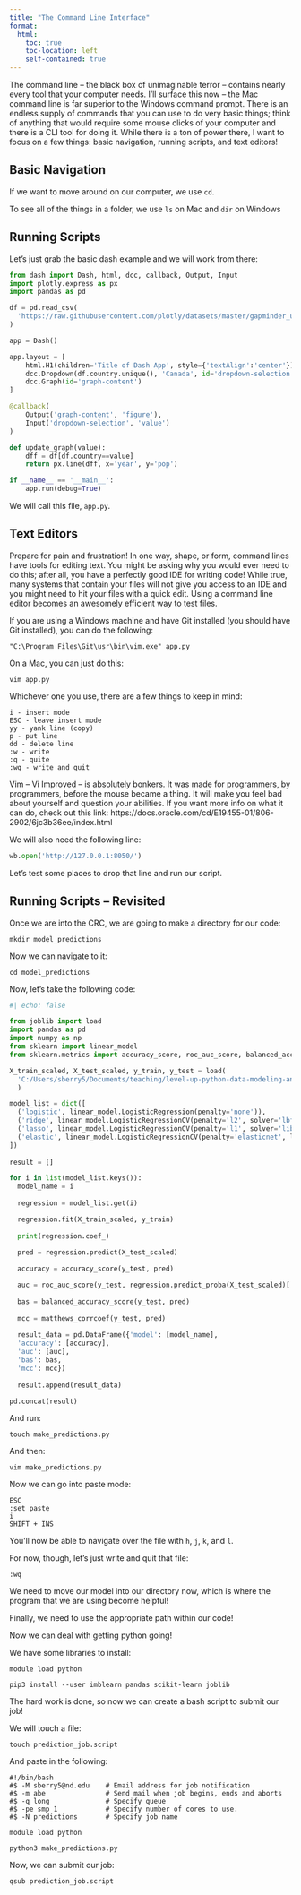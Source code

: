 ```yaml
---
title: "The Command Line Interface"
format:
  html:
    toc: true
    toc-location: left
    self-contained: true
---
```


The command line -- the black box of unimaginable terror -- contains nearly every tool that your computer needs. I'll surface this now -- the Mac command line is far superior to the Windows command prompt. There is an endless supply of commands that you can use to do very basic things; think of anything that would require some mouse clicks of your computer and there is a CLI tool for doing it. While there is a ton of power there, I want to focus on a few things: basic navigation, running scripts, and text editors! 

## Basic Navigation 

If we want to move around on our computer, we use `cd`. 

To see all of the things in a folder, we use `ls` on Mac and `dir` on Windows

## Running Scripts

Let's just grab the basic dash example and we will work from there:

```python
from dash import Dash, html, dcc, callback, Output, Input
import plotly.express as px
import pandas as pd

df = pd.read_csv(
  'https://raw.githubusercontent.com/plotly/datasets/master/gapminder_unfiltered.csv'
)

app = Dash()

app.layout = [
    html.H1(children='Title of Dash App', style={'textAlign':'center'}),
    dcc.Dropdown(df.country.unique(), 'Canada', id='dropdown-selection'),
    dcc.Graph(id='graph-content')
]

@callback(
    Output('graph-content', 'figure'),
    Input('dropdown-selection', 'value')
)

def update_graph(value):
    dff = df[df.country==value]
    return px.line(dff, x='year', y='pop')

if __name__ == '__main__':
    app.run(debug=True)
```

We will call this file, `app.py`. 

## Text Editors

Prepare for pain and frustration! In one way, shape, or form, command lines have tools for editing text. You might be asking why you would ever need to do this; after all, you have a perfectly good IDE for writing code! While true, many systems that contain your files will not give you access to an IDE and you might need to hit your files with a quick edit. Using a command line editor becomes an awesomely efficient way to test files. 

If you are using a Windows machine and have Git installed (you should have Git installed), you can do the following:

```
"C:\Program Files\Git\usr\bin\vim.exe" app.py
```

On a Mac, you can just do this:

```
vim app.py
```

Whichever one you use, there are a few things to keep in mind:

```
i - insert mode
ESC - leave insert mode
yy - yank line (copy)
p - put line
dd - delete line
:w - write
:q - quite
:wq - write and quit
```

:::{.callout-note}
Vim -- Vi Improved -- is absolutely bonkers. It was made for programmers, by programmers, before the mouse became a thing. It will make you feel bad about yourself and question your abilities. If you want more info on what it can do, check out this link: https://docs.oracle.com/cd/E19455-01/806-2902/6jc3b36ee/index.html
:::

We will also need the following line:

```python
wb.open('http://127.0.0.1:8050/')
```

Let's test some places to drop that line and run our script.

## Running Scripts -- Revisited

Once we are into the CRC, we are going to make a directory for our code:

```
mkdir model_predictions
```

Now we can navigate to it:

```
cd model_predictions
```

Now, let's take the following code:

```python
#| echo: false

from joblib import load
import pandas as pd
import numpy as np
from sklearn import linear_model
from sklearn.metrics import accuracy_score, roc_auc_score, balanced_accuracy_score, matthews_corrcoef

X_train_scaled, X_test_scaled, y_train, y_test = load(
  'C:/Users/sberry5/Documents/teaching/level-up-python-data-modeling-and-model-evaluation-metrics-2499737/data/model_data.joblib'
  )

model_list = dict([
  ('logistic', linear_model.LogisticRegression(penalty='none')), 
  ('ridge', linear_model.LogisticRegressionCV(penalty='l2', solver='lbfgs')), 
  ('lasso', linear_model.LogisticRegressionCV(penalty='l1', solver='liblinear')), 
  ('elastic', linear_model.LogisticRegressionCV(penalty='elasticnet', l1_ratios = [.1, .5, .7, .9, .95, .99, 1], solver='saga'))
])
  
result = []

for i in list(model_list.keys()):
  model_name = i
  
  regression = model_list.get(i)

  regression.fit(X_train_scaled, y_train)
  
  print(regression.coef_)

  pred = regression.predict(X_test_scaled)
  
  accuracy = accuracy_score(y_test, pred)

  auc = roc_auc_score(y_test, regression.predict_proba(X_test_scaled)[:, 1])
  
  bas = balanced_accuracy_score(y_test, pred)
  
  mcc = matthews_corrcoef(y_test, pred)
  
  result_data = pd.DataFrame({'model': [model_name], 
  'accuracy': [accuracy],
  'auc': [auc], 
  'bas': bas, 
  'mcc': mcc})
  
  result.append(result_data)

pd.concat(result)
```

And run:

```
touch make_predictions.py
```

And then:

```
vim make_predictions.py
```


Now we can go into paste mode:

```
ESC
:set paste
i
SHIFT + INS
```

You'll now be able to navigate over the file with `h`, `j`, `k`, and `l`.

For now, though, let's just write and quit that file:

```
:wq
```

We need to move our model into our directory now, which is where the program that we are using become helpful!

Finally, we need to use the appropriate path within our code!

Now we can deal with getting python going! 

We have some libraries to install:

```
module load python

pip3 install --user imblearn pandas scikit-learn joblib
```

The hard work is done, so now we can create a bash script to submit our job!

We will touch a file:

```
touch prediction_job.script
```

And paste in the following:

```
#!/bin/bash
#$ -M sberry5@nd.edu    # Email address for job notification
#$ -m abe               # Send mail when job begins, ends and aborts
#$ -q long              # Specify queue
#$ -pe smp 1            # Specify number of cores to use.
#$ -N predictions       # Specify job name

module load python

python3 make_predictions.py
```

Now, we can submit our job:

```
qsub prediction_job.script
```

